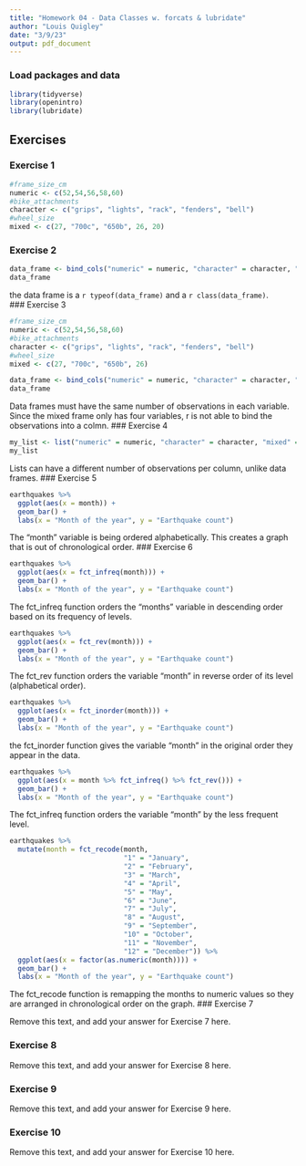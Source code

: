 ```yaml
---
title: "Homework 04 - Data Classes w. forcats & lubridate"
author: "Louis Quigley"
date: "3/9/23"
output: pdf_document
---
```


### Load packages and data

```r
library(tidyverse)
library(openintro) 
library(lubridate)
```

## Exercises

### Exercise 1
```r
#frame_size_cm 
numeric <- c(52,54,56,58,60)
#bike_attachments 
character <- c("grips", "lights", "rack", "fenders", "bell")
#wheel_size
mixed <- c(27, "700c", "650b", 26, 20)
```
### Exercise 2

```r
data_frame <- bind_cols("numeric" = numeric, "character" = character, "mixed" = mixed)
data_frame
```
the data frame is a `r typeof(data_frame)` and a `r class(data_frame)`.  
### Exercise 3

```r
#frame_size_cm 
numeric <- c(52,54,56,58,60)
#bike_attachments 
character <- c("grips", "lights", "rack", "fenders", "bell")
#wheel_size
mixed <- c(27, "700c", "650b", 26)
```

```r
data_frame <- bind_cols("numeric" = numeric, "character" = character, "mixed" = mixed)
data_frame
```
Data frames must have the same number of observations in each variable. Since the mixed frame only has four variables, r is not able to bind the observations into a colmn. 
### Exercise 4

```r
my_list <- list("numeric" = numeric, "character" = character, "mixed" = mixed)
my_list
```
Lists can have a different number of observations per column, unlike data frames. 
### Exercise 5

```r
earthquakes %>% 
  ggplot(aes(x = month)) +
  geom_bar() +
  labs(x = "Month of the year", y = "Earthquake count")
```
The "month" variable is being ordered alphabetically. This creates a graph that is out of chronological order. 
### Exercise 6

```r
earthquakes %>% 
  ggplot(aes(x = fct_infreq(month))) +
  geom_bar() +
  labs(x = "Month of the year", y = "Earthquake count")
```
The fct_infreq function orders the "months" variable in descending order based on its frequency of levels.  
```r
earthquakes %>% 
  ggplot(aes(x = fct_rev(month))) +
  geom_bar() +
  labs(x = "Month of the year", y = "Earthquake count")
```
The fct_rev function orders the variable "month" in reverse order of its level (alphabetical order).  
```r
earthquakes %>% 
  ggplot(aes(x = fct_inorder(month))) +
  geom_bar() +
  labs(x = "Month of the year", y = "Earthquake count")
```
the fct_inorder function gives the variable "month" in the original order they appear in the data. 
```r
earthquakes %>% 
  ggplot(aes(x = month %>% fct_infreq() %>% fct_rev())) +
  geom_bar() +
  labs(x = "Month of the year", y = "Earthquake count")
```
The fct_infreq function orders the variable "month" by the less frequent level. 
```r
earthquakes %>% 
  mutate(month = fct_recode(month,
                            "1" = "January",
                            "2" = "February",
                            "3" = "March",
                            "4" = "April",
                            "5" = "May",
                            "6" = "June",
                            "7" = "July",
                            "8" = "August",
                            "9" = "September",
                            "10" = "October",
                            "11" = "November",
                            "12" = "December")) %>% 
  ggplot(aes(x = factor(as.numeric(month)))) +
  geom_bar() +
  labs(x = "Month of the year", y = "Earthquake count")
```
The fct_recode function is remapping the months to numeric values so they are arranged in chronological order on the graph. 
### Exercise 7

Remove this text, and add your answer for Exercise 7 here.

### Exercise 8

Remove this text, and add your answer for Exercise 8 here.

### Exercise 9

Remove this text, and add your answer for Exercise 9 here.

### Exercise 10

Remove this text, and add your answer for Exercise 10 here.
